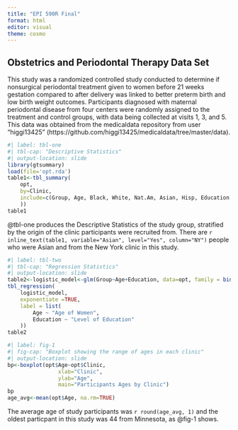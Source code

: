 ```yaml
---
title: "EPI 590R Final"
format: html
editor: visual
theme: cosmo
---
```


## **Obstetrics and Periodontal Therapy Data Set**

This study was a randomized controlled study conducted to determine if nonsurgical periodontal treatment given to women before 21 weeks gestation compared to after delivery was linked to better preterm birth and low birth weight outcomes. Participants diagnosed with maternal periodontal disease from four centers were randomly assigned to the treatment and control groups, with data being collected at visits 1, 3, and 5. This data was obtained from the medicaldata repository from user "higgi13425" (https://github.com/higgi13425/medicaldata/tree/master/data).

```r
#| label: tbl-one
#| tbl-cap: "Descriptive Statistics"
#| output-location: slide
library(gtsummary)
load(file='opt.rda')
table1<-tbl_summary(
	opt,
	by=Clinic,
	include=c(Group, Age, Black, White, Nat.Am, Asian, Hisp, Education
	))
table1
```

@tbl-one produces the Descriptive Statistics of the study group, stratified by the origin of the clinic participants were recruited from. There are `r inline_text(table1, variable="Asian", level="Yes", column="NY")` people who were Asian and from the New York clinic in this study.

```r
#| label: tbl-two
#| tbl-cap: "Regression Statistics"
#| output-location: slide
table2<-logistic_model<-glm(Group~Age+Education, data=opt, family = binomial())
tbl_regression(
	logistic_model,
	exponentiate =TRUE,
	label = list(
		Age ~ "Age of Women",
		Education ~ "Level of Education"
	))
table2
```

```r
#| label: fig-1
#| fig-cap: "Boxplot showing the range of ages in each clinic"
#| output-location: slide
bp<-boxplot(opt$Age~opt$Clinic,
				xlab="Clinic",
				ylab="Age",
				main="Participants Ages by Clinic")
bp
age_avg<-mean(opt$Age, na.rm=TRUE)
```

The average age of study participants was `r round(age_avg, 1)` and the oldest particpant in this study was 44 from Minnesota, as @fig-1 shows.
